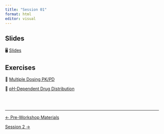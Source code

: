 ```yaml
---
title: "Session 01"
format: html
editor: visual
---
```


::: callout-important
:::

## Slides

🖥️ [Slides](slides.html)

## Exercises

:::::: grid
::: {.g-col-md-6 .g-col-12}
💊 [Multiple Dosing PK/PD](exercise.html){.btn .btn-outline-primary}
:::

::: {.g-col-md-6 .g-col-12}
🧪 [pH-Dependent Drug Distribution](exercise_logd.html){.btn .btn-outline-primary}
:::
::::::

<br><br>

::: {style="font-size: 0.875em;"}
:::

------------------------------------------------------------------------

::::: {.d-flex .justify-content-between .border-top .pt-4 .mt-4}
<div>

[← Pre-Workshop Materials](../../pre-workshop-materials.qmd){.btn .btn-outline-primary}

</div>

<div>

[Session 2 →](../session_02/index.qmd){.btn .btn-outline-primary}

</div>
:::::
